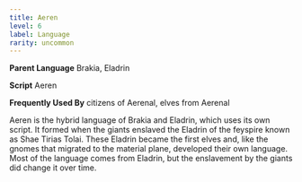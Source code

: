 ```yaml
---
title: Aeren
level: 6
label: Language
rarity: uncommon
---
```


**Parent Language** Brakia, Eladrin

**Script** Aeren

**Frequently Used By** citizens of Aerenal, elves from Aerenal

Aeren is the hybrid language of Brakia and Eladrin, which uses its own script. It formed when the giants enslaved the Eladrin of the feyspire known as Shae Tirias Tolai. These Eladrin became the first elves and, like the gnomes that migrated to the material plane, developed their own language. Most of the language comes from Eladrin, but the enslavement by the giants did change it over time.
